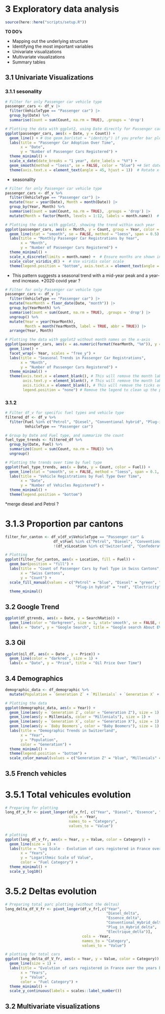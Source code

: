 # 3 Exploratory data analysis

```r
source(here::here("scripts/setup.R"))
```
__TO DO's__

* Mapping out the underlying structure
* Identifying the most important variables
* Univariate visualizations
* Multivariate visualizations
* Summary tables

## 3.1 Univariate Visualizations
### 3.1.1 sesonality
```r
# Filter for only Passenger car vehicle type
passenger_cars <- df_v |>
  filter(VehicleType == "Passenger car") |>
  group_by(Date) %>%
  summarise(Count = sum(Count, na.rm = TRUE), .groups = 'drop')

# Plotting the data with ggplot2, using Date directly for Passenger cars
ggplot(passenger_cars, aes(x = Date, y = Count)) +
  geom_line() + # Use geom_bar(stat = "identity") if you prefer bar plots
  labs(title = "Passenger Car Adoption Over Time",
       x = "Date",
       y = "Number of Passenger Cars Registered") +
  theme_minimal() +
  scale_x_date(date_breaks = "1 year", date_labels = "%Y") + 
  geom_smooth(method = "loess", se = FALSE, color = "blue") +# Set date breaks and labels
  theme(axis.text.x = element_text(angle = 45, hjust = 1))  # Rotate x-axis labels by 45 degrees

```
* seasonality

```r
# Filter for only Passenger car vehicle type
passenger_cars <- df_v %>%
  filter(VehicleType == "Passenger car") |>
  mutate(Year = year(Date), Month = month(Date)) |>
  group_by(Year, Month) %>%
  summarise(Count = sum(Count, na.rm = TRUE), .groups = 'drop') |>
  mutate(Month = factor(Month, levels = 1:12, labels = month.name))  # Convert Month to a factor to ensure proper ordering in the plot

# Plotting the data with ggplot2, showing the trend within each year
ggplot(passenger_cars, aes(x = Month, y = Count, group = Year, color = as.factor(Year))) +
  geom_line(stat = "smooth", se = FALSE, method = "loess", span = 0.5) +  # Smooth the existing lines
  labs(title = "Monthly Passenger Car Registrations by Year",
       x = "Month",
       y = "Number of Passenger Cars Registered") +
  theme_minimal() +
  scale_x_discrete(limits = month.name) +  # Ensure months are shown in order
  scale_color_viridis_d() +  # Use viridis color scale
  theme(legend.position = "bottom", axis.text.x = element_text(angle = 45, hjust = 1))  # Rotate x-axis labels by 45 degrees)

```

* This pattern suggests a seasonal trend with a mid-year peak and a year-end increase.
*2020 covid year ?

```r
# Filter for only Passenger car vehicle type
passenger_cars <- df_v |>
  filter(VehicleType == "Passenger car") |>
  mutate(YearMonth = floor_date(Date, "month")) |>
  group_by(YearMonth) %>%
  summarise(Count = sum(Count, na.rm = TRUE), .groups = 'drop') |>
  ungroup() %>%
  mutate(Year = year(YearMonth), 
         Month = month(YearMonth, label = TRUE, abbr = TRUE)) |>
  arrange(Year, Month)

# Plotting the data with ggplot2 without month names on the x-axis
ggplot(passenger_cars, aes(x = as.numeric(format(YearMonth, "%m")), y = Count, group = Year, color = as.factor(Year))) +
  geom_line() +
  facet_wrap(~ Year, scales = "free_y") +
  labs(title = "Seasonal Trends in Passenger Car Registrations",
       x = "Month",
       y = "Number of Passenger Cars Registered") +
  theme_minimal() +
  theme(axis.text.x = element_blank(), # This will remove the month labels
        axis.text.y = element_blank(), # This will remove the month labels
        axis.ticks.x = element_blank(), # This will remove the ticks on the x-axis
        legend.position = "none") # Remove the legend to clean up the plot
```

### 3.1.2

```r
# Filter df_v for specific fuel types and vehicle type
filtered_df <- df_v %>%
  filter(Fuel %in% c("Petrol", "Diesel", "Conventional hybrid", "Plug-in hybrid", "Electricity") &
         VehicleType == "Passenger car")

# Group by Date and Fuel type, and summarize the count
fuel_type_trends <- filtered_df %>%
  group_by(Date, Fuel) %>%
  summarize(Count = sum(Count, na.rm = TRUE)) %>%
  ungroup()

# Plotting the trends over time by fuel type
ggplot(fuel_type_trends, aes(x = Date, y = Count, color = Fuel)) +
  geom_line(stat = "smooth", se = FALSE, method = "loess", span = 0.1, size = 1) +
  labs(title = "Vehicle Registrations by Fuel Type Over Time",
       x = "Date",
       y = "Number of Vehicles Registered") +
  theme_minimal() +
  theme(legend.position = "bottom")
```

*merge diesel and Petrol ?

# 3.1.3 Proportion par cantons
```r
filter_for_canton <- df_v[df_v$VehicleType == "Passenger car" & 
                      df_v$Fuel %in% c("Petrol", "Diesel", "Conventional hybrid", "Plug-in hybrid", "Electricity") & 
                      !(df_v$Location %in% c("Switzerland", "Confederation")), ]

# Plotting
ggplot(filter_for_canton, aes(x = Location, fill = Fuel)) +
  geom_bar(position = "fill") +
  labs(title = "Count of Passenger Cars by Fuel Type in Swiss Cantons",
       x = "Swiss Cantons",
       y = "Count") +
  scale_fill_manual(values = c("Petrol" = "blue", "Diesel" = "green", "Conventional hybrid" = "orange", 
                                "Plug-in hybrid" = "red", "Electricity" = "purple")) +
  theme_minimal()
```


## 3.2 Google Trend
```r
ggplot(df_gtrends, aes(x = Date, y = SearchRatio)) +
  geom_line(color = "darkgreen", size = 1, stat='smooth', se = FALSE, method = "loess", span = 0.1, size = 1) +
  labs(x = "Date", y = "Google Search", title = "Google search About EV in Switzerland")
```

## 3.3 Oil
```r
ggplot(oil_df, aes(x = Date , y = Price)) +
  geom_line(color = "darkred", size = 1) +
  labs(x = "Date", y = "Price", title = "Oil Price Over Time")
```
## 3.4 Demographics
```r
demographic_data <- df_demographic %>%
  mutate(Population = `Generation Z` + `Millenials` + `Generation X` + `Baby Boomers`)

# Plotting the data
ggplot(demographic_data, aes(x = Year)) +
  geom_line(aes(y = `Generation Z`, color = "Generation Z"), size = 1) +
  geom_line(aes(y = Millenials, color = "Millenials"), size = 1) +
  geom_line(aes(y = `Generation X`, color = "Generation X"), size = 1) +
  geom_line(aes(y = `Baby Boomers`, color = "Baby Boomers"), size = 1) +
  labs(title = "Demographic Trends in Switzerland",
       x = "Year",
       y = "Population",
       color = "Generation") +
  theme_minimal() +
  theme(legend.position = "bottom") +
  scale_color_manual(values = c("Generation Z" = "blue", "Millenials" = "red", "Generation X" = "green", "Baby Boomers" = "purple"))

```
## 3.5 French vehicles
# 3.5.1 Total vehicules evolution
```r
# Preparing for plotting
long_df_v_fr <- pivot_longer(df_v_fr[, c("Year", "Diesel", "Essence", "Conventional_Hybrid", "Plug_in_Hybrid", "Electrique")],
                             cols = -Year,
                             names_to = "Category",
                             values_to = "Value")

# plotting
ggplot(long_df_v_fr, aes(x = Year, y = Value, color = Category)) +
  geom_line(size = 1) +
  labs(title = "Log Scale - Evolution of cars registered in France over the years by fuel type",
       x = "Years",
       y = "Logarithmic Scale of Value",
       color = "Fuel Category") +
  theme_minimal() +
  scale_y_log10()

```
# 3.5.2 Deltas evolution
```r
# Preparing total parc plotting (without the deltas)
long_delta_df_V_fr <- pivot_longer(df_v_fr[,c("Year",
                                              "Diesel_delta",
                                              "Essence_delta",
                                              "Conventional_Hybrid_delta",
                                              "Plug_in_Hybrid_delta",
                                              "Electrique_delta")],
                                   cols = -Year,
                                   names_to = "Category",
                                   values_to = "Value")

# plotting for total cars
ggplot(long_delta_df_V_fr, aes(x = Year, y = Value, color = Category)) +
  geom_line(size = 1) +
  labs(title = "Evolution of cars registered in France over the years by fuel type",
       x = "Years",
       y = "Value",
       color = "Fuel Category") +
  theme_minimal() +
  scale_y_continuous(labels = scales::label_number())
```


## 3.2 Multivariate visualizations


